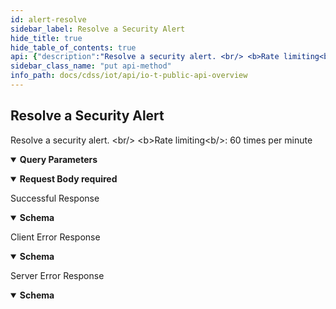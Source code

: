 ```yaml
---
id: alert-resolve
sidebar_label: Resolve a Security Alert
hide_title: true
hide_table_of_contents: true
api: {"description":"Resolve a security alert. <br/> <b>Rate limiting<b/>: 60 times per minute","operationId":"alert-resolve","security":[{"X-Key-Id":[],"X-Access-Key":[]}],"tags":["IoT Public API"],"parameters":[{"description":"The alert ID being resolved. To retrieve a list of security alerts, including their IDs, use [Get Security Alerts](iot-public-api#operation/alert-list)","in":"query","name":"id","required":true,"schema":{"type":"string"}},{"description":"The customer ID to which the API call is directed","in":"query","name":"customerid","required":true,"schema":{"type":"string"}}],"requestBody":{"required":true,"content":{"application/json":{"schema":{"type":"object","required":["reason","reason_type","resolved"],"properties":{"reason":{"type":"string","description":"The reason for resolving the alert. The following string cannot contain any special characters."},"reason_type":{"type":"string","description":"The reason for resolving the alert. It must be one of the following four text strings (excluding numbers): 1. No Action Needed 2. Issue Mitigated 3. Normal behavior for this device 4. Normal behavior for all devices in the same IoT profile"},"resolved":{"type":"string","description":"Declaration that the alert is resolved. The following string must be “yes”."}}},"examples":{"payloadExample":{"summary":"An example of payload of resolving a security alert","value":{"reason":"The alert poses no threat","resolved":"yes","reason_type":["No Action Needed"]}}}}}},"responses":{"200":{"description":"Successful Response","content":{"application/json":{"schema":{"type":"object","properties":{"api":{"type":"string","description":"The API path"},"ver":{"type":"string","description":"API version"}}},"examples":{"resolveSecurityAlertResponseExample":{"value":{"api":"/pub/v4.0/alert/update","ver":"v4.0"}}}}}},"4XX":{"description":"Client Error Response","content":{"application/json":{"schema":{"type":"object","properties":{"code":{"type":"string","description":"STATUS_CODE"},"msg":{"type":"string","description":"GENERAL_MESSAGE"}}},"examples":{"Bad Request":{"value":{"code":400,"msg":"Bad Request. This occurs when an HTTP request contains an invalid query string."}},"Forbidden access":{"value":{"code":403,"msg":"Forbidden access. Either the provided API key is invalid or it does not have the required RBAC permissions to run this API."}},"Too many requests":{"value":{"code":429,"msg":"Too many requests. The number of requests for device details for a single device exceeded the rate limit of 180 queries per minute per tenant."}}}}}},"5XX":{"description":"Server Error Response","content":{"application/json":{"schema":{"type":"object","properties":{"code":{"type":"string","description":"STATUS_CODE"},"msg":{"type":"string","description":"GENERAL_MESSAGE"}}},"examples":{"resolveSecurityAlertResponseExample":{"value":{"code":500,"msg":"Internal server error. A unified status for API communication type errors."}}}}}}},"method":"put","path":"/pub/v4.0/alert/update","servers":[{"url":"https://{customer-name}.iot.paloaltonetworks.com"}],"securitySchemes":{"X-Key-Id":{"description":"Your API header requires X-Key-Id for authentication.","type":"apiKey","in":"header","name":"X-Key-Id"},"X-Access-Key":{"description":"Your API header requires X-Key-Key for authentication.","type":"apiKey","in":"header","name":"X-Access-Key"}},"jsonRequestBodyExample":{"reason":"string","reason_type":"string","resolved":"string"},"info":{"description":"Please refer [IoT Public API Authentication](iot-public-api-headers) to know how to get API Key<br/>\n","title":"IoT Public API Overview","version":"v4.0","contact":{}},"postman":{"name":"Resolve a Security Alert","description":{"content":"Resolve a security alert. <br/> <b>Rate limiting<b/>: 60 times per minute","type":"text/plain"},"url":{"path":["pub","v4.0","alert","update"],"host":["{{baseUrl}}"],"query":[{"disabled":false,"description":{"content":"(Required) The alert ID being resolved. To retrieve a list of security alerts, including their IDs, use [Get Security Alerts](iot-public-api#operation/alert-list)","type":"text/plain"},"key":"id","value":""},{"disabled":false,"description":{"content":"(Required) The customer ID to which the API call is directed","type":"text/plain"},"key":"customerid","value":""}],"variable":[]},"header":[{"key":"Content-Type","value":"application/json"},{"key":"Accept","value":"application/json"}],"method":"PUT","body":{"mode":"raw","raw":"\"\"","options":{"raw":{"language":"json"}}},"auth":{"type":"apikey","apikey":[{"type":"any","value":"X-Key-Id","key":"key"},{"type":"any","value":"<API Key>","key":"value"},{"type":"any","value":"header","key":"in"}]}}}
sidebar_class_name: "put api-method"
info_path: docs/cdss/iot/api/io-t-public-api-overview
---
```



## Resolve a Security Alert



Resolve a security alert. &lt;br/&gt; &lt;b&gt;Rate limiting&lt;b/&gt;: 60 times per minute

<details style={{"marginBottom":"1rem"}} data-collapsed={false} open={true}><summary style={{}}><strong>Query Parameters</strong></summary><div><ul><ParamsItem className={"paramsItem"} param={{"description":"The alert ID being resolved. To retrieve a list of security alerts, including their IDs, use [Get Security Alerts](iot-public-api#operation/alert-list)","in":"query","name":"id","required":true,"schema":{"type":"string"}}}></ParamsItem><ParamsItem className={"paramsItem"} param={{"description":"The customer ID to which the API call is directed","in":"query","name":"customerid","required":true,"schema":{"type":"string"}}}></ParamsItem></ul></div></details><MimeTabs><TabItem label={"application/json"} value={"application/json-schema"}><details style={{}} data-collapsed={false} open={true}><summary style={{"textAlign":"left"}}><strong>Request Body</strong><strong style={{"fontSize":"var(--ifm-code-font-size)","color":"var(--openapi-required)"}}> required</strong></summary><div style={{"textAlign":"left","marginLeft":"1rem"}}></div><ul style={{"marginLeft":"1rem"}}><SchemaItem collapsible={false} name={"reason"} required={true} schemaDescription={"The reason for resolving the alert. The following string cannot contain any special characters."} schemaName={"string"} qualifierMessage={undefined} defaultValue={undefined}></SchemaItem><SchemaItem collapsible={false} name={"reason_type"} required={true} schemaDescription={"The reason for resolving the alert. It must be one of the following four text strings (excluding numbers): 1. No Action Needed 2. Issue Mitigated 3. Normal behavior for this device 4. Normal behavior for all devices in the same IoT profile"} schemaName={"string"} qualifierMessage={undefined} defaultValue={undefined}></SchemaItem><SchemaItem collapsible={false} name={"resolved"} required={true} schemaDescription={"Declaration that the alert is resolved. The following string must be “yes”."} schemaName={"string"} qualifierMessage={undefined} defaultValue={undefined}></SchemaItem></ul></details></TabItem></MimeTabs><div><ApiTabs><TabItem label={"200"} value={"200"}><div>

Successful Response

</div><div><MimeTabs groupId={"mime-type"}><TabItem label={"application/json"} value={"application/json"}><SchemaTabs groupId={"schema-tabs"}><TabItem label={"Schema"} value={"Schema"}><details style={{}} data-collapsed={false} open={true}><summary style={{"textAlign":"left"}}><strong>Schema</strong></summary><div style={{"textAlign":"left","marginLeft":"1rem"}}></div><ul style={{"marginLeft":"1rem"}}><SchemaItem collapsible={false} name={"api"} required={false} schemaDescription={"The API path"} schemaName={"string"} qualifierMessage={undefined} defaultValue={undefined}></SchemaItem><SchemaItem collapsible={false} name={"ver"} required={false} schemaDescription={"API version"} schemaName={"string"} qualifierMessage={undefined} defaultValue={undefined}></SchemaItem></ul></details></TabItem><TabItem label={"Example (from schema)"} value={"Example (from schema)"}><ResponseSamples responseExample={"{\n  \"api\": \"string\",\n  \"ver\": \"string\"\n}"} language={"json"}></ResponseSamples></TabItem><TabItem label={"Resolve Security Alert Response Example"} value={"Resolve Security Alert Response Example"}><ResponseSamples responseExample={"{\n  \"api\": \"/pub/v4.0/alert/update\",\n  \"ver\": \"v4.0\"\n}"} language={"json"}></ResponseSamples></TabItem></SchemaTabs></TabItem></MimeTabs></div></TabItem><TabItem label={"4XX"} value={"4XX"}><div>

Client Error Response

</div><div><MimeTabs groupId={"mime-type"}><TabItem label={"application/json"} value={"application/json"}><SchemaTabs groupId={"schema-tabs"}><TabItem label={"Schema"} value={"Schema"}><details style={{}} data-collapsed={false} open={true}><summary style={{"textAlign":"left"}}><strong>Schema</strong></summary><div style={{"textAlign":"left","marginLeft":"1rem"}}></div><ul style={{"marginLeft":"1rem"}}><SchemaItem collapsible={false} name={"code"} required={false} schemaDescription={"STATUS_CODE"} schemaName={"string"} qualifierMessage={undefined} defaultValue={undefined}></SchemaItem><SchemaItem collapsible={false} name={"msg"} required={false} schemaDescription={"GENERAL_MESSAGE"} schemaName={"string"} qualifierMessage={undefined} defaultValue={undefined}></SchemaItem></ul></details></TabItem><TabItem label={"Example (from schema)"} value={"Example (from schema)"}><ResponseSamples responseExample={"{\n  \"code\": \"string\",\n  \"msg\": \"string\"\n}"} language={"json"}></ResponseSamples></TabItem><TabItem label={" Bad  Request"} value={" Bad  Request"}><ResponseSamples responseExample={"{\n  \"code\": 400,\n  \"msg\": \"Bad Request. This occurs when an HTTP request contains an invalid query string.\"\n}"} language={"json"}></ResponseSamples></TabItem><TabItem label={" Forbidden access"} value={" Forbidden access"}><ResponseSamples responseExample={"{\n  \"code\": 403,\n  \"msg\": \"Forbidden access. Either the provided API key is invalid or it does not have the required RBAC permissions to run this API.\"\n}"} language={"json"}></ResponseSamples></TabItem><TabItem label={" Too many requests"} value={" Too many requests"}><ResponseSamples responseExample={"{\n  \"code\": 429,\n  \"msg\": \"Too many requests. The number of requests for device details for a single device exceeded the rate limit of 180 queries per minute per tenant.\"\n}"} language={"json"}></ResponseSamples></TabItem></SchemaTabs></TabItem></MimeTabs></div></TabItem><TabItem label={"5XX"} value={"5XX"}><div>

Server Error Response

</div><div><MimeTabs groupId={"mime-type"}><TabItem label={"application/json"} value={"application/json"}><SchemaTabs groupId={"schema-tabs"}><TabItem label={"Schema"} value={"Schema"}><details style={{}} data-collapsed={false} open={true}><summary style={{"textAlign":"left"}}><strong>Schema</strong></summary><div style={{"textAlign":"left","marginLeft":"1rem"}}></div><ul style={{"marginLeft":"1rem"}}><SchemaItem collapsible={false} name={"code"} required={false} schemaDescription={"STATUS_CODE"} schemaName={"string"} qualifierMessage={undefined} defaultValue={undefined}></SchemaItem><SchemaItem collapsible={false} name={"msg"} required={false} schemaDescription={"GENERAL_MESSAGE"} schemaName={"string"} qualifierMessage={undefined} defaultValue={undefined}></SchemaItem></ul></details></TabItem><TabItem label={"Example (from schema)"} value={"Example (from schema)"}><ResponseSamples responseExample={"{\n  \"code\": \"string\",\n  \"msg\": \"string\"\n}"} language={"json"}></ResponseSamples></TabItem><TabItem label={"Resolve Security Alert Response Example"} value={"Resolve Security Alert Response Example"}><ResponseSamples responseExample={"{\n  \"code\": 500,\n  \"msg\": \"Internal server error. A unified status for API communication type errors.\"\n}"} language={"json"}></ResponseSamples></TabItem></SchemaTabs></TabItem></MimeTabs></div></TabItem></ApiTabs></div>
      